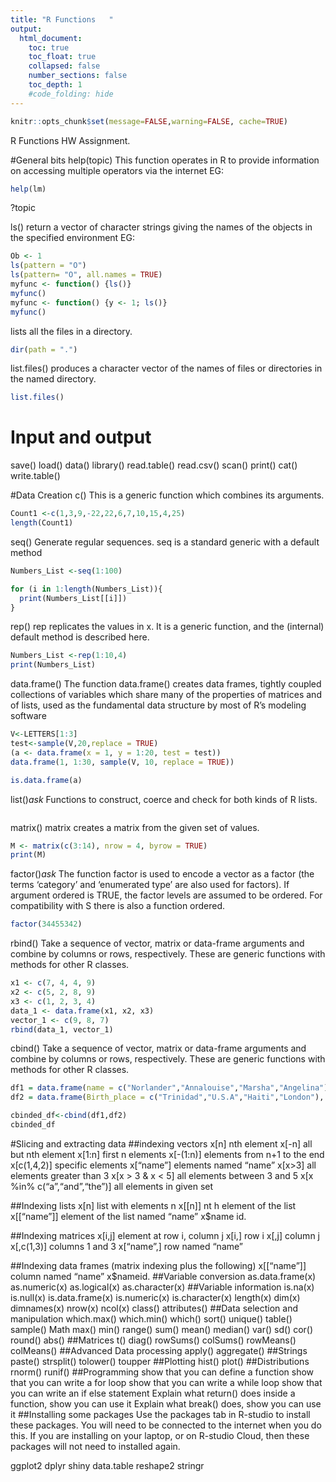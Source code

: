 ```yaml
---
title: "R Functions   "
output:
  html_document:
    toc: true
    toc_float: true
    collapsed: false
    number_sections: false
    toc_depth: 1
    #code_folding: hide
---
```


```r
knitr::opts_chunk$set(message=FALSE,warning=FALSE, cache=TRUE)
```
 
R Functions HW Assignment. 


#General bits
help(topic)
This function operates in R to provide information on accessing multiple operators via the internet
EG:
```r
help(lm)

```

?topic


ls()
return a vector of character strings giving the names of the objects in the specified environment
EG:
```r
Ob <- 1
ls(pattern = "O")
ls(pattern= "O", all.names = TRUE)   
myfunc <- function() {ls()}
myfunc()
myfunc <- function() {y <- 1; ls()}
myfunc()               

```


lists all the files in a directory.
```r
dir(path = ".")
```

list.files()
produces a character vector of the names of files or directories in the named directory.
```r
list.files()


```

# Input and output
save()
load()
data()
library()
read.table()
read.csv()
scan()
print()
cat()
write.table()


#Data Creation
c()
This is a generic function which combines its arguments.
```r
Count1 <-c(1,3,9,-22,22,6,7,10,15,4,25)
length(Count1)
```
seq()
Generate regular sequences. seq is a standard generic with a default method
```r
Numbers_List <-seq(1:100)

for (i in 1:length(Numbers_List)){
  print(Numbers_List[[i]])
}
```

rep()
rep replicates the values in x. It is a generic function, and the (internal) default method is described here.
```r
Numbers_List <-rep(1:10,4)
print(Numbers_List)

```


data.frame()
The function data.frame() creates data frames, tightly coupled collections of variables which share many of the properties of matrices and of lists, used as the fundamental data structure by most of R's modeling software
```r
V<-LETTERS[1:3]
test<-sample(V,20,replace = TRUE)
(a <- data.frame(x = 1, y = 1:20, test = test))
data.frame(1, 1:30, sample(V, 10, replace = TRUE))

is.data.frame(a)

```


list()*ask*
Functions to construct, coerce and check for both kinds of R lists.
```r

```


matrix()
matrix creates a matrix from the given set of values.
```r
M <- matrix(c(3:14), nrow = 4, byrow = TRUE)
print(M)

```

factor()*ask*
The function factor is used to encode a vector as a factor (the terms ‘category’ and ‘enumerated type’ are also used for factors). If argument ordered is TRUE, the factor levels are assumed to be ordered. For compatibility with S there is also a function ordered.
```r

factor(34455342)
```

rbind()
Take a sequence of vector, matrix or data-frame arguments and combine by columns or rows, respectively. These are generic functions with methods for other R classes.

```r
x1 <- c(7, 4, 4, 9)                  
x2 <- c(5, 2, 8, 9)                 
x3 <- c(1, 2, 3, 4)                  
data_1 <- data.frame(x1, x2, x3)
vector_1 <- c(9, 8, 7) 
rbind(data_1, vector_1)
```

cbind()
Take a sequence of vector, matrix or data-frame arguments and combine by columns or rows, respectively. These are generic functions with methods for other R classes.
```r
df1 = data.frame(name = c("Norlander","Annalouise","Marsha","Angelina"), Graduated_projected = c(2020,2020,2020,2020))
df2 = data.frame(Birth_place = c("Trinidad","U.S.A","Haiti","London"), Birth_year = c(1990,1992,1995,1993))

cbinded_df<-cbind(df1,df2)
cbinded_df

```

#Slicing and extracting data
##indexing vectors
x[n] nth element
x[-n] all but nth element
x[1:n] first n elements
x[-(1:n)] elements from n+1 to the end
x[c(1,4,2)] specific elements
x[“name”] elements named “name”
x[x>3] all elements greater than 3
x[x > 3 & x < 5] all elements between 3 and 5
x[x %in% c(“a”,“and”,“the”)] all elements in given set

##Indexing lists
x[n] list with elements n
x[[n]] nt h element of the list
x[[“name”]] element of the list named “name”
x$name id.

##Indexing matrices
x[i,j] element at row i, column j
x[i,] row i
x[,j] column j
x[,c(1,3)] columns 1 and 3
x[“name”,] row named “name”

##Indexing data frames (matrix indexing plus the following)
x[[“name”]] column named “name”
x$nameid.
##Variable conversion
as.data.frame(x)
as.numeric(x)
as.logical(x)
as.character(x)
##Variable information
is.na(x)
is.null(x)
is.data.frame(x)
is.numeric(x)
is.character(x)
length(x)
dim(x)
dimnames(x)
nrow(x)
ncol(x)
class()
attributes()
##Data selection and manipulation
which.max()
which.min()
which()
sort()
unique()
table()
sample()
Math
max()
min()
range()
sum()
mean()
median()
var()
sd()
cor()
round()
abs()
##Matrices
t()
diag()
rowSums()
colSums()
rowMeans()
colMeans()
##Advanced Data processing
apply()
aggregate()
##Strings
paste()
strsplit()
tolower()
toupper
##Plotting
hist()
plot()
##Distributions
rnorm()
runif()
##Programming
show that you can define a function
show that you can write a for loop
show that you can write a while loop
show that you can write an if else statement
Explain what return() does inside a function, show you can use it
Explain what break() does, show you can use it
##Installing some packages
Use the packages tab in R-studio to install these packages. You will need to be connected to the internet when you do this. If you are installing on your laptop, or on R-studio Cloud, then these packages will not need to installed again.

ggplot2
dplyr
shiny
data.table
reshape2
stringr
















